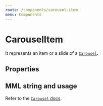 ```yaml
---
route: /components/carousel-item
menu: Components
---
```



# CarouselItem

It represents an item or a slide of a [`Carousel`](/components/carousel).

## Properties

<Props of={CarouselItem} />

## MML string and usage

Refer to the [`Carousel` docs](/components/carousel).
